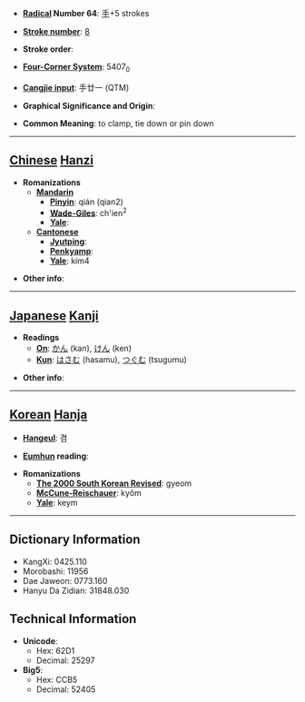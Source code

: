* '''[[Wiktionary:Chinese radical index| Radical]] Number 64''': [[Wiktionary:Chinese radical index 手|手]]+5 strokes

* '''[[Wiktionary:Chinese total strokes index|Stroke number]]''': [[Wiktionary:Chinese total strokes index 8|8]]

* '''Stroke order''': 

* '''[[Wiktionary:Chinese four corner index|Four-Corner System]]''': 5407<sub>0</sub>

* '''[[Wiktionary:Chinese Cangjie index|Cangjie input]]''': 手廿一 (QTM)

* '''Graphical Significance and Origin''': 

* '''Common Meaning''': to clamp, tie down or pin down

----

== [[Chinese]] [[Hanzi]] ==

* '''Romanizations'''
** '''[[Mandarin]]'''
*** '''[[Pinyin]]''': qián (qian2)
*** '''[[Wade-Giles]]''': ch'ien<sup>2</sup>
*** '''[[Yale]]''': 
** '''[[Cantonese]]'''
*** '''[[Jyutping]]''':
*** '''[[Penkyamp]]''': 
*** '''[[Yale]]''': kim4

* '''Other info''': 

----

== [[Japanese]] [[Kanji]] ==

* '''Readings'''
** '''[[On]]''': [[かん]] (kan), [[けん]] (ken)
** '''[[Kun]]''': [[はさむ]] (hasamu), [[つぐむ]] (tsugumu)

* '''Other info''':  

----

== [[Korean]] [[Hanja]] ==

* '''[[Hangeul]]''': 겸

* '''[[Eumhun]] reading''': 

* '''Romanizations'''
** '''[[The 2000 South Korean Revised Romanization|The 2000 South Korean Revised]]''': gyeom
** '''[[McCune-Reischauer]]''': kyŏm
** '''[[Yale]]''': keym

----

== Dictionary Information ==

* KangXi: 0425.110
* Morobashi: 11956
* Dae Jaweon: 0773.160
* Hanyu Da Zidian: 31848.030

== Technical Information ==

* '''Unicode''':
** Hex: 62D1
** Decimal: 25297
* '''Big5''':
** Hex: CCB5
** Decimal: 52405